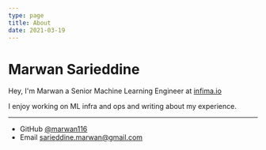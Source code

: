 ```yaml
---
type: page
title: About
date: 2021-03-19
---
```


# Marwan Sarieddine

Hey, I'm Marwan a Senior Machine Learning Engineer at [infima.io](https://www.infima.io/)

I enjoy working on ML infra and ops and writing about my experience.

---

- GitHub [@marwan116](https://github.com/marwan116)
- Email sarieddine.marwan@gmail.com
